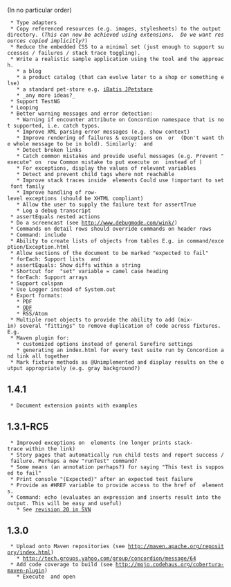 (In no particular order)

  * Type adapters
  * Copy referenced resources (e.g. images, stylesheets) to the output directory. (<i>This can now be achieved using extensions.  Do we want resources copied implicitly?</i>)
  * Reduce the embedded CSS to a minimal set (just enough to support successes / failures / stack trace toggling).
  * Write a realistic sample application using the tool and the approach.
    * a blog
    * a product catalog (that can evolve later to a shop or something else)
    * a standard pet-store e.g. [http://ibatis.apache.org/overview.html iBatis JPetstore]
    * _any more ideas?_
  * Support TestNG
  * Looping
  * Better warning messages and error detection:
    * Warning if encounter attribute on Concordion namespace that is not supported, i.e. catch typos.
    * Improve XML parsing error messages (e.g. show context)
    * Improve rendering of failures & exceptions on {{{<b>}}} or {{{<strong>}}} (Don't want the whole message to be in bold). Similarly: {{{<em>}}} and {{{<i>}}}
    * Detect broken links
    * Catch common mistakes and provide useful messages (e.g. Prevent "execute" on {{{<tr>}}}{{{<th>}}} row Common mistake to put execute on {{{<tr>}}} instead of {{{<table>}}})
    * For exceptions, display the values of relevant variables
    * Detect and prevent child tags where not reachable
    * Improve stack traces inside {{{<pre>}}} elements Could use !important to set font family
    * Improve handling of row-level exceptions (should be XHTML compliant)
    * Allow the user to supply the failure text for assertTrue
    * Log a debug transcript
  * assertEquals nested actions
  * Do a screencast (see http://www.debugmode.com/wink/)
  * Commands on detail rows should override commands on header rows
  * Command: include
  * Ability to create lists of objects from tables E.g. in command/exception/Exception.html
  * Allow sections of the document to be marked "expected to fail"
  * forEach: Support lists {{{<ol>}}} and {{{<ul>}}}
  * assertEquals: Show diffs within a string
  * Shortcut for  "set" variable = camel case heading
  * forEach: Support arrays
  * Support colspan
  * Use Logger instead of System.out
  * Export formats:
    * PDF
    * [http://en.wikipedia.org/wiki/OpenDocument ODF]
    * RSS/Atom
  * Multiple root objects to provide the ability to add (mix-in) several "fittings" to remove duplication of code across fixtures. E.g. {{{public void setUp() { add(new PersonFitting()); } }}}
  * Maven plugin for:
    * customized options instead of general Surefire settings
    * generating an index.html for every test suite run by Concordion and link all together
  * Mark fixture methods as @Unimplemented and display results on the output appropriately (e.g. gray background?)

== 1.4.1 ==
  * Document extension points with examples

== 1.3.1-RC5 ==

  * Improved exceptions on {{{<a>}}} elements (no longer prints stack-trace within the link)
  * Story pages that automatically run child tests and report success / failure. Perhaps a new "runTest" command?
  * Some means (an annotation perhaps?) for saying "This test is supposed to fail"
  * Print console "(Expected)" after an expected test failure
  * Provide an #HREF variable to provide access to the href of {{{<a>}}} elements.
  * Command: echo (evaluates an expression and inserts result into the output. This will be easy and useful)
    * See [http://code.google.com/p/concordion/source/detail?r=20 revision 20 in SVN]

== 1.3.0 ==

  * Upload onto Maven repositories (see http://maven.apache.org/repository/index.html)
    * http://tech.groups.yahoo.com/group/concordion/message/64
  * Add code coverage to build (see http://mojo.codehaus.org/cobertura-maven-plugin)
    * Execute {{{mvn clean test site}}} and open {{{target/site/cobertura/index.html}}}